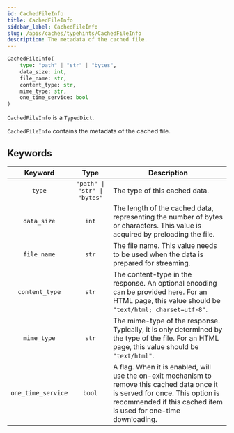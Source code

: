 ```yaml
---
id: CachedFileInfo
title: CachedFileInfo
sidebar_label: CachedFileInfo
slug: /apis/caches/typehints/CachedFileInfo
description: The metadata of the cached file.
---
```



<APITopBar type="type" source="caches.typehints.CachedFileInfo" />

```python
CachedFileInfo(
    type: "path" | "str" | "bytes",
    data_size: int,
    file_name: str,
    content_type: str,
    mime_type: str,
    one_time_service: bool
)
```

`CachedFileInfo` is a `TypedDict`.

`CachedFileInfo` contains the metadata of the cached file.

## Keywords

|      Keyword       |             Type             | <center>Description</center>                                                                                                                                                                       |
| :----------------: | :--------------------------: | :------------------------------------------------------------------------------------------------------------------------------------------------------------------------------------------------- |
|       `type`       | `"path" \| "str" \| "bytes"` | The type of this cached data.                                                                                                                                                                      |
|    `data_size`     |            `int`             | The length of the cached data, representing the number of bytes or characters. This value is acquired by preloading the file.                                                                      |
|    `file_name`     |            `str`             | The file name. This value needs to be used when the data is prepared for streaming.                                                                                                                |
|   `content_type`   |            `str`             | The content-type in the response. An optional encoding can be provided here. For an HTML page, this value should be `"text/html; charset=utf-8"`.                                                  |
|    `mime_type`     |            `str`             | The mime-type of the response. Typically, it is only determined by the type of the file. For an HTML page, this value should be `"text/html"`.                                                     |
| `one_time_service` |            `bool`            | A flag. When it is enabled, will use the on-exit mechanism to remove this cached data once it is served for once. This option is recommended if this cached item is used for one-time downloading. |
